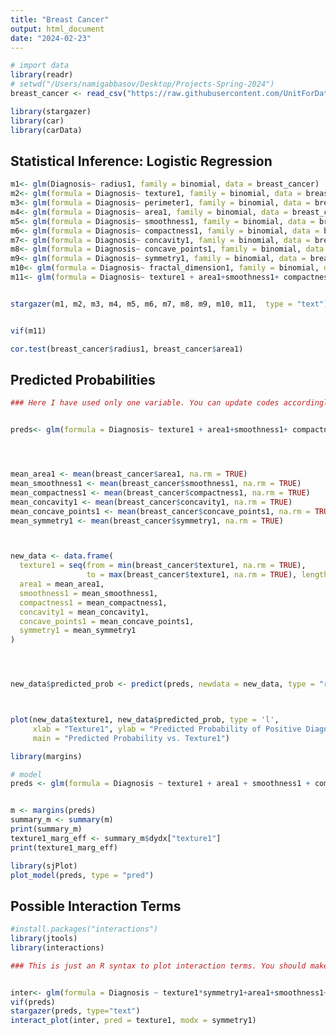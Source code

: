 ```yaml
---
title: "Breast Cancer"
output: html_document
date: "2024-02-23"
---
```

```r
# import data
library(readr)
# setwd("/Users/namigabbasov/Desktop/Projects-Spring-2024")
breast_cancer <- read_csv("https://raw.githubusercontent.com/UnitForDataScience/Projects-Spring-2024/main/Breast%20Cancer/breast_cancer.csv")
```
```r
library(stargazer)
library(car)
library(carData)
```


## Statistical Inference: Logistic Regression
```r


m1<- glm(Diagnosis~ radius1, family = binomial, data = breast_cancer)
m2<- glm(formula = Diagnosis~ texture1, family = binomial, data = breast_cancer)
m3<- glm(formula = Diagnosis~ perimeter1, family = binomial, data = breast_cancer)
m4<- glm(formula = Diagnosis~ area1, family = binomial, data = breast_cancer)
m5<- glm(formula = Diagnosis~ smoothness1, family = binomial, data = breast_cancer)
m6<- glm(formula = Diagnosis~ compactness1, family = binomial, data = breast_cancer)
m7<- glm(formula = Diagnosis~ concavity1, family = binomial, data = breast_cancer)
m8<- glm(formula = Diagnosis~ concave_points1, family = binomial, data = breast_cancer)
m9<- glm(formula = Diagnosis~ symmetry1, family = binomial, data = breast_cancer)
m10<- glm(formula = Diagnosis~ fractal_dimension1, family = binomial, data = breast_cancer)
m11<- glm(formula = Diagnosis~ texture1 + area1+smoothness1+ compactness1+ concavity1+ concave_points1+symmetry1, family = binomial, data = breast_cancer)


stargazer(m1, m2, m3, m4, m5, m6, m7, m8, m9, m10, m11,  type = "text")


vif(m11)

cor.test(breast_cancer$radius1, breast_cancer$area1)
```
## Predicted Probabilities
```r
### Here I have used only one variable. You can update codes accordingly for other variables.


preds<- glm(formula = Diagnosis~ texture1 + area1+smoothness1+ compactness1+ concavity1+ concave_points1+symmetry1, family = binomial, data = breast_cancer)




mean_area1 <- mean(breast_cancer$area1, na.rm = TRUE)
mean_smoothness1 <- mean(breast_cancer$smoothness1, na.rm = TRUE)
mean_compactness1 <- mean(breast_cancer$compactness1, na.rm = TRUE)
mean_concavity1 <- mean(breast_cancer$concavity1, na.rm = TRUE)
mean_concave_points1 <- mean(breast_cancer$concave_points1, na.rm = TRUE)
mean_symmetry1 <- mean(breast_cancer$symmetry1, na.rm = TRUE)



new_data <- data.frame(
  texture1 = seq(from = min(breast_cancer$texture1, na.rm = TRUE), 
                 to = max(breast_cancer$texture1, na.rm = TRUE), length.out = 100),
  area1 = mean_area1,
  smoothness1 = mean_smoothness1,
  compactness1 = mean_compactness1,
  concavity1 = mean_concavity1,
  concave_points1 = mean_concave_points1,
  symmetry1 = mean_symmetry1
)




new_data$predicted_prob <- predict(preds, newdata = new_data, type = "response")



plot(new_data$texture1, new_data$predicted_prob, type = 'l', 
     xlab = "Texture1", ylab = "Predicted Probability of Positive Diagnosis",
     main = "Predicted Probability vs. Texture1")
```


```r
library(margins)

# model
preds <- glm(formula = Diagnosis ~ texture1 + area1 + smoothness1 + compactness1 + concavity1 + concave_points1 + symmetry1, family = binomial, data = breast_cancer)


m <- margins(preds)
summary_m <- summary(m)
print(summary_m)
texture1_marg_eff <- summary_m$dydx["texture1"]
print(texture1_marg_eff)
```
```r
library(sjPlot)
plot_model(preds, type = "pred")
```
## Possible Interaction Terms 
```r
#install.packages("interactions")
library(jtools)
library(interactions) 

### This is just an R syntax to plot interaction terms. You should make sure model if correctly specified and there is no multicoliniarity. 


inter<- glm(formula = Diagnosis ~ texture1*symmetry1+area1+smoothness1+compactness1+concavity1+concave_points1, family = binomial, data = breast_cancer)
vif(preds)
stargazer(preds, type="text")
interact_plot(inter, pred = texture1, modx = symmetry1)
```





